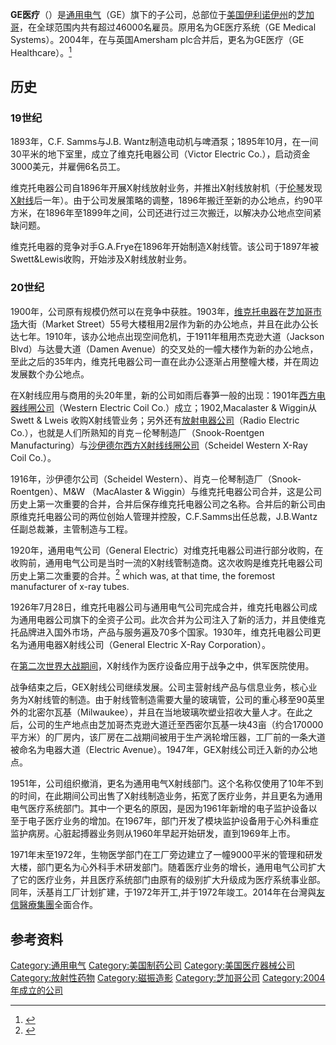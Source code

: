 
{{Infobox company
| name             = GE医疗
| logo             = <!-- 檔案不存在 [[Image:Ge-healthcare-logo.PNG|220px]] ，可從英文維基百科取得 -->
| caption          = 
| type             = [[子公司|子公司]]
| parent           = [[通用电气|通用电气]]
| genre            = 
| fate             = 
| predecessor      = 
| successor        = 
| foundation       = 2004
| founder          = 
| defunct          = 
| location_city    = 芝加哥, 伊利诺伊州
| location_country = {{USA}}
| location         = 
| locations        = 
| area_served      = 全球范围
| key_people       = John Dineen (CEO) 
| industry         = 医疗 
| products         = 放射成像、计算机断层扫描（CT）、磁核共振成像、介入设备、诊断ECG、骨密度测定仪、血液动力记录、电生理记录。
| services         = 医药研发、生物科技、运营解决方案。
| revenue          = {{nowrap|{{increase}} US$ {{0|0}}18.29 billion (2013)}}
| profit             = 
| operating_income = {{nowrap|{{increase}} US$ {{0|0}}2.92 billion (2013)}}
| net_income       = 
| aum              = 
| assets           = 
| equity           = 
| owner            = 
| num_employees    = 46,000+
| divisions        = 
| subsid           = 
| traded_as        = 
| homepage         = {{URL|http://www.gehealthcare.com}}
| footnotes        = 
| intl             = 
}}

'''GE医疗'''（{{lang-en|GE Healthcare}}）是[[通用电气|通用电气]]（GE）旗下的子公司，总部位于[[美国|美国]][[伊利诺伊州|伊利诺伊州]]的[[芝加哥|芝加哥]]，在全球范围内共有超过46000名雇员。原用名为GE医疗系统（GE Medical Systems）。2004年，在与英国Amersham plc合并后，更名为GE医疗（GE Healthcare）。<ref>{{cite web| url= http://www.bizjournals.com/milwaukee/stories/2004/04/05/daily37.html?page=all| title= GE completes acquisition of Amersham, restructures GE Healthcare| date= 8 Apr 2004| accessdate= 7 Jan 2015| last= Rovito| first= Rich| archive-date= 2015-07-21| archive-url= https://web.archive.org/web/20150721230502/http://www.bizjournals.com/milwaukee/stories/2004/04/05/daily37.html?page=all| dead-url= no}}</ref>

==历史==

===19世纪===
1893年，C.F. Samms与J.B. Wantz制造电动机与啤酒泵；1895年10月，在一间30平米的地下室里，成立了维克托电器公司（Victor Electric Co.），启动资金3000美元，并雇佣6名员工。

维克托电器公司自1896年开展X射线放射业务，并推出X射线放射机（于[[伦琴|伦琴]]发现[[X射线|X射线]]后一年）。由于公司发展策略的调整，1896年搬迁至新的办公地点，约90平方米，在1896年至1899年之间，公司还进行过三次搬迁，以解决办公地点空间紧缺问题。

维克托电器的竞争对手G.A.Frye在1896年开始制造X射线管。该公司于1897年被Swett&Lewis收购，开始涉及X射线放射业务。

===20世纪===
1900年，公司原有规模仍然可以在竞争中获胜。1903年，[[维克托电器|维克托电器]]在[[芝加哥市场|芝加哥市场]]大街（Market Street）55号大楼租用2层作为新的办公地点，并且在此办公长达七年。1910年，该办公地点出现空间危机，于1911年租用杰克逊大道（Jackson Blvd）与达曼大道（Damen Avenue）的交叉处的一幢大楼作为新的办公地点，至此之后的35年内，维克托电器公司一直在此办公逐渐占用整幢大楼，并在周边发展数个办公地点。

在X射线应用与商用的头20年里，新的公司如雨后春笋一般的出现：1901年[[西方电器线圈公司|西方电器线圈公司]]（Western Electric Coil Co.）成立；1902,Macalaster & Wiggin从Swett & Lweis 收购X射线管业务；另外还有[[放射电器公司|放射电器公司]]（Radio Electric Co.），也就是人们所熟知的肖克－伦琴制造厂（Snook-Roentgen Manufacturing）与[[沙伊德尔西方X射线线圈公司|沙伊德尔西方X射线线圈公司]]（Scheidel Western X-Ray Coil Co.）。

1916年，沙伊德尔公司（Scheidel Western）、肖克－伦琴制造厂（Snook-Roentgen）、M&W （MacAlaster & Wiggin）与维克托电器公司合并，这是公司历史上第一次重要的合并，合并后保存维克托电器公司之名称。合并后的新公司由原维克托电器公司的两位创始人管理并控股，C.F.Samms出任总裁，J.B.Wantz任副总裁兼，主管制造与工程。

1920年，通用电气公司（General Electric）对维克托电器公司进行部分收购，在收购前，通用电气公司是当时一流的X射线管制造商。这次收购是维克托电器公司历史上第二次重要的合并。<ref>{{cite journal| journal= Boston Medical and Surgical Journal| title= Announcement of Merging of Victor Electric Corporation with X-Ray interests of General Electric Company| last= Samm| first= C.F.| date= 2 Dec 1920| url= http://booksnow1.scholarsportal.info/ebooks/oca7/34/n23newenglandjour183mass/n23newenglandjour183mass.pdf| access-date= 2015-07-20| archive-date= 2015-07-21| archive-url= https://web.archive.org/web/20150721192553/http://booksnow1.scholarsportal.info/ebooks/oca7/34/n23newenglandjour183mass/n23newenglandjour183mass.pdf| dead-url= no}}</ref>
which was, at that time, the foremost manufacturer of x-ray tubes.{{citation needed|date=January 2015}}

1926年7月28日，维克托电器公司与通用电气公司完成合并，维克托电器公司成为通用电器公司旗下的全资子公司。此次合并为公司注入了新的活力，并且使维克托品牌进入国外市场，产品与服务遍及70多个国家。1930年，维克托电器公司更名为通用电器X射线公司（General Electric X-Ray Corporation）。

在[[第二次世界大战期间|第二次世界大战期间]]，X射线作为医疗设备应用于战争之中，供军医院使用。

战争结束之后，GEX射线公司继续发展。公司主营射线产品与信息业务，核心业务为X射线管的制造。由于射线管制造需要大量的玻璃管，公司的重心移至90英里外的北密尔瓦基（Milwaukee），并且在当地玻璃吹塑业招收大量人才。在此之后，公司的生产地点由芝加哥杰克逊大道迁至西密尔瓦基一块43亩（约合170000平方米）的厂房内，该厂房在二战期间被用于生产涡轮增压器，工厂前的一条大道被命名为电器大道（Electric Avenue）。1947年，GEX射线公司迁入新的办公地点。

1951年，公司组织撤消，更名为通用电气X射线部门。这个名称仅使用了10年不到的时间，在此期间公司出售了X射线制造业务，拓宽了医疗业务，并且更名为通用电气医疗系统部门。其中一个更名的原因，是因为1961年新增的电子监护设备以至于电子医疗业务的增加。在1967年，部门开发了模块监护设备用于心外科重症监护病房。心脏起搏器业务则从1960年早起开始研发，直到1969年上市。

1971年末至1972年，生物医学部门在工厂旁边建立了一幢9000平米的管理和研发大楼，部门更名为心外科手术研发部门。随着医疗业务的增长，通用电气公司扩大了它的医疗业务，并且医疗系统部门由原有的级别扩大升级成为医疗系统事业部。同年，沃基肖工厂计划扩建，于1972年开工,并于1972年竣工。2014年在台灣與[[友信醫療集團|友信醫療集團]]全面合作。

==参考资料==
{{Reflist}}

[[Category:通用电气|Category:通用电气]]
[[Category:美国制药公司|Category:美国制药公司]]
[[Category:美国医疗器械公司|Category:美国医疗器械公司]]
[[Category:放射性药物|Category:放射性药物]]
[[Category:磁振造影|Category:磁振造影]]
[[Category:芝加哥公司|Category:芝加哥公司]]
[[Category:2004年成立的公司|Category:2004年成立的公司]]